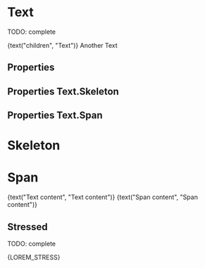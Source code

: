 


<Meta title="Atomic components/Text" component={Text} />

# Text

TODO: complete

<Preview>
  <Story name="default" parameters={{ decorators: [withKnobs, withA11y] }}>
    <Text
      appearance={select("appearance", [
        "default",
        "primary",
        "secondary",
        "success",
        "warning",
        "danger",
        "light",
      ])}
      bold={boolean("bold", false)}
      block={boolean("block", false)}
      size={select("size", ["base", "small", "featured"])}
      background={boolean("background", false)}
    >
      {text("children", "Text")}
    </Text>
    <Text>Another Text</Text>
  </Story>
</Preview>

## Properties

<Props of={Text} />

## Properties Text.Skeleton

<Props of={Text.Skeleton.type} />

## Properties Text.Span

<Props of={Text.Span.type} />

# Skeleton

<Preview>
  <Story name="skeleton" parameters={{ decorators: [withKnobs, withA11y] }}>
    <Text.Skeleton
      width={select("width", ["small", "medium", "large", "fill"])}
      size={select("size", ["small", "base", "featured"])}
    />
  </Story>
</Preview>

# Span

<Preview>
  <Story name="span" parameters={{ decorators: [withKnobs, withA11y] }}>
    <Text
      appearance={select("appearance", [
        "default",
        "primary",
        "secondary",
        "success",
        "warning",
        "danger",
        "light",
      ])}
      bold={boolean("bold", false)}
      block={boolean("block", false)}
      size={select("size", ["base", "small", "featured"])}
      background={boolean("background", false)}
    >
      {text("Text content", "Text content")}
      <Text.Span
        appearance={select("span appearance", [
          "default",
          "primary",
          "secondary",
          "success",
          "warning",
          "danger",
          "light",
        ])}
        bold={boolean("span bold", false)}
        size={select("span size", ["base", "small", "featured"])}
        background={boolean("span background", false)}
      >
        {text("Span content", "Span content")}
      </Text.Span>
    </Text>
  </Story>
</Preview>

## Stressed

TODO: complete

<Preview>
  <Story name="stressed" parameters={{ decorators: [withKnobs, withA11y] }}>
    <Text>{LOREM_STRESS}</Text>
  </Story>
</Preview>
